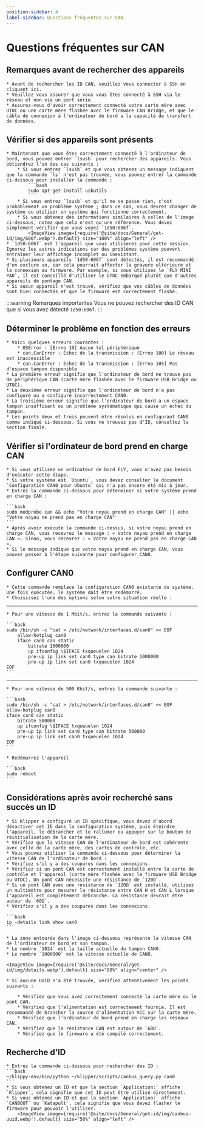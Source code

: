 ```yaml
---
position-sidebar: 4
label-sidebar: Questions fréquentes sur CAN
---
```



# Questions fréquentes sur CAN

## Remarques avant de rechercher des appareils

    * Avant de rechercher les ID CAN, veuillez vous connecter à SSH en cliquant ici.
    * Veuillez vous assurer que vous vous êtes connecté à SSH via le réseau et non via un port série.
    * Assurez-vous d'avoir correctement connecté votre carte mère avec UTOC ou une carte mère flashée avec le firmware CAN Bridge, et que le câble de connexion à l'ordinateur de bord a la capacité de transfert de données.

## Vérifier si des appareils sont présents

    * Maintenant que vous êtes correctement connecté à l'ordinateur de bord, vous pouvez entrer `lsusb` pour rechercher des appareils. Vous obtiendrez l'un des cas suivants :
        * Si vous entrez `lsusb` et que vous obtenez un message indiquant que la commande `ls` n'est pas trouvée, vous pouvez entrer la commande ci-dessous pour installer la commande :
            ```bash
            sudo apt-get install usbutils
            ```
        * Si vous entrez `lsusb` et qu'il ne se passe rien, c'est probablement un problème système ; dans ce cas, vous devrez changer de système ou utiliser un système qui fonctionne correctement.
        * Si vous obtenez des informations similaires à celles de l'image ci-dessous, notez que cela n'est qu'une référence. Vous devez simplement vérifier que vous voyez `1d50:606f`.
            <ImageView image={require('@site/docs/General/get-id/img/606f.webp').default} size="100%" align="left" />
    * `1d50:606f` est l'appareil que vous utiliserez pour cette session. Ignorez les autres indications car des problèmes système peuvent entraîner leur affichage incomplet ou inexistant.
    * Si plusieurs appareils `1d50:606f` sont détectés, il est recommandé d'en exclure un, car cela pourrait affecter la gravure ultérieure et la connexion au firmware. Par exemple, si vous utilisez le `FLY MINI PAD`, il est conseillé d'utiliser le UTOC embarqué plutôt que d'autres appareils de pontage CAN.
    * Si aucun appareil n'est trouvé, vérifiez que vos câbles de données sont bien connectés et que le firmware est correctement flashé.

:::warning Remarques importantes
Vous ne pouvez rechercher des ID CAN que si vous avez détecté `1d50:606f`.
:::

## Déterminer le problème en fonction des erreurs

    * Voici quelques erreurs courantes :
        * OSError : [Errno 19] Aucun tel périphérique
        * can.CanError : Échec de la transmission : [Errno 100] Le réseau est inaccessible
        * can.CanError : Échec de la transmission : [Errno 105] Pas d'espace tampon disponible
    * La première erreur signifie que l'ordinateur de bord ne trouve pas de périphérique CAN (carte mère flashée avec le firmware USB Bridge ou UTOC).
    * La deuxième erreur signifie que l'ordinateur de bord n'a pas configuré ou a configuré incorrectement CAN0.
    * La troisième erreur signifie que l'ordinateur de bord a un espace tampon insuffisant ou un problème systématique qui cause un échec du tampon.
    * Les points deux et trois peuvent être résolus en configurant CAN0 comme indiqué ci-dessous. Si vous ne trouvez pas d'ID, consultez la section finale.

## Vérifier si l'ordinateur de bord prend en charge CAN

    * Si vous utilisez un ordinateur de bord FLY, vous n'avez pas besoin d'exécuter cette étape.
    * Si votre système est `Ubuntu`, vous devez consulter le document `Configuration CAN0 pour Ubuntu` qui n'a pas encore été mis à jour.
    * Entrez la commande ci-dessous pour déterminer si votre système prend en charge CAN :

    ```bash
    sudo modprobe can && echo "Votre noyau prend en charge CAN" || echo "Votre noyau ne prend pas en charge CAN"
    ```
    * Après avoir exécuté la commande ci-dessus, si votre noyau prend en charge CAN, vous recevrez le message : « Votre noyau prend en charge CAN ». Sinon, vous recevrez : « Votre noyau ne prend pas en charge CAN ».
    * Si le message indique que votre noyau prend en charge CAN, vous pouvez passer à l'étape suivante pour configurer CAN0.

## Configurer CAN0

    * Cette commande remplace la configuration CAN0 existante du système. Une fois exécutée, le système doit être redémarré.
    * Choisissez l'une des options selon votre situation réelle :
----
    * Pour une vitesse de 1 Mbit/s, entrez la commande suivante :

    ```bash
    sudo /bin/sh -c "cat > /etc/network/interfaces.d/can0" << EOF
        allow-hotplug can0
        iface can0 can static
            bitrate 1000000
            up ifconfig \$IFACE txqueuelen 1024
            pre-up ip link set can0 type can bitrate 1000000
            pre-up ip link set can0 txqueuelen 1024
    EOF
    ```
----
    * Pour une vitesse de 500 Kbit/s, entrez la commande suivante :

    ```bash
    sudo /bin/sh -c "cat > /etc/network/interfaces.d/can0" << EOF
    allow-hotplug can0
    iface can0 can static
        bitrate 500000
        up ifconfig \$IFACE txqueuelen 1024
        pre-up ip link set can0 type can bitrate 500000
        pre-up ip link set can0 txqueuelen 1024
    EOF
    ```

    * Redémarrez l'appareil

    ```bash
    sudo reboot
    ```


## Considérations après avoir recherché sans succès un ID

    * Si Klipper a configuré un ID spécifique, vous devez d'abord désactiver cet ID dans la configuration système, puis éteindre l'appareil, le débrancher et le rallumer ou appuyer sur le bouton de réinitialisation de la carte mère.
    * Vérifiez que la vitesse CAN de l'ordinateur de bord est cohérente avec celle de la carte mère, des cartes de contrôle, etc.
    * Vous pouvez utiliser la commande ci-dessous pour déterminer la vitesse CAN de l'ordinateur de bord :
    * Vérifiez s'il y a des coupures dans les connexions.
    * Vérifiez si un pont CAN est correctement installé entre la carte de contrôle et l'appareil (carte mère flashée avec le firmware USB Bridge ou UTOC). Un pont CAN nécessite une résistance de `120Ω`.
    * Si un pont CAN avec une résistance de `120Ω` est installé, utilisez un multimètre pour mesurer la résistance entre CAN H et CAN L lorsque l'appareil est complètement débranché. La résistance devrait être autour de `60Ω`.
    * Vérifiez s'il y a des coupures dans les connexions.

    ```bash
    ip -details link show can0
    ```
    
    * La zone entourée dans l'image ci-dessous représente la vitesse CAN de l'ordinateur de bord et son tampon.
    * Le nombre `1024` est la taille actuelle du tampon CAN0.
    * Le nombre `1000000` est la vitesse actuelle de CAN0.

    <ImageView image={require('@site/docs/General/get-id/img/details.webp').default} size="80%" align="center" />

    * Si aucune UUID n'a été trouvée, vérifiez attentivement les points suivants :

        * Vérifiez que vous avez correctement connecté la carte mère ou le pont CAN.
        * Vérifiez que l'alimentation est correctement fournie. Il est recommandé de brancher la source d'alimentation VCC sur la carte mère.
        * Vérifiez que l'ordinateur de bord prend en charge les réseaux CAN.
        * Vérifiez que la résistance CAN est autour de `60Ω`.
        * Vérifiez que le firmware a été compilé correctement.

## Recherche d'ID

    * Entrez la commande ci-dessous pour rechercher des ID :
    ```bash
    ~/klippy-env/bin/python ~/klipper/scripts/canbus_query.py can0
    ```
    * Si vous obtenez un ID et que la section `Application:` affiche `Klipper`, cela signifie que cet ID peut être utilisé directement.
    * Si vous obtenez un ID et que la section `Application:` affiche `CANBOOT` ou `Katapult`, cela signifie que vous devez flasher le firmware pour pouvoir l'utiliser.
        <ImageView image={require('@site/docs/General/get-id/img/canbus-uuid.webp').default} size="50%" align="left" />